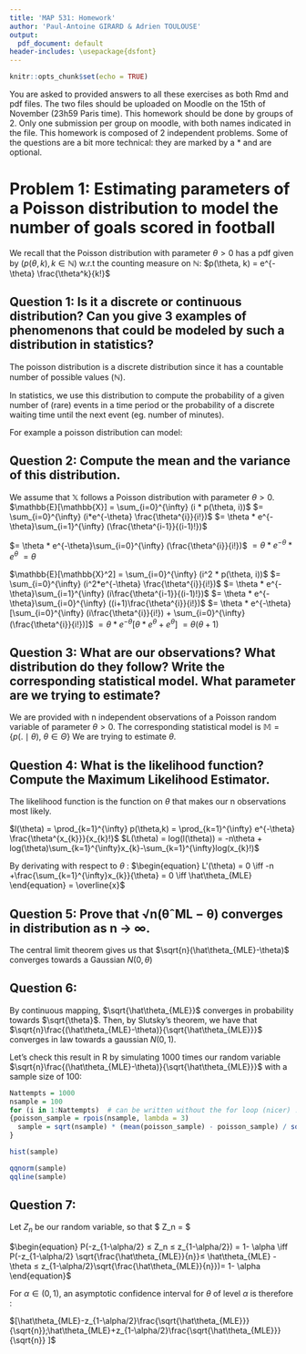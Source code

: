 ```yaml
---
title: 'MAP 531: Homework'
author: 'Paul-Antoine GIRARD & Adrien TOULOUSE'
output: 
  pdf_document: default
header-includes: \usepackage{dsfont}
---
```


```r
knitr::opts_chunk$set(echo = TRUE)
```

You are asked to provided answers to all these exercises as both Rmd and pdf files. The two files should be uploaded on Moodle on the 15th of November (23h59 Paris time).
This homework should be done by groups of 2. Only one submission per group on moodle, with both names indicated in the file.
This homework is composed of 2 independent problems.
Some of the questions are a bit more technical: they are marked by a * and are optional.

# Problem 1: Estimating parameters of a Poisson distribution to model the number of goals scored in football
We recall that the Poisson distribution with parameter $\theta > 0$ has a pdf given by ($p(\theta, k), k \in \mathbb{N})$ w.r.t the counting measure on $\mathbb{N}$:
$p(\theta, k) = e^{-\theta} \frac{\theta^k}{k!}$

## Question 1: Is it a discrete or continuous distribution? Can you give 3 examples of phenomenons that could be modeled by such a distribution in statistics?

The poisson distribution is a discrete distribution since it has a countable number of possible values ($\mathbb{N}$).

In statistics, we use this distribution to compute the probability of a given number of (rare) events in a time period or the probability of a discrete waiting time until the next event (eg. number of minutes).

For example a poisson distribution can model:
\begin{itemsize}
\item The number of patients arriving in an emergency room between 9 and 10am.
\item The number of minutes we wait a bus at the bus stop.
\item In quality control, the number of manufacturing defect.
\end{itemsize}


## Question 2: Compute the mean and the variance of this distribution.

We assume that $\mathbb{X}$ follows a Poisson distribution with parameter $\theta > 0$.
$\mathbb{E}[\mathbb{X}] = \sum_{i=0}^{\infty} (i * p(\theta, i))$
$= \sum_{i=0}^{\infty} (i*e^{-\theta} \frac{\theta^{i}}{i!})$
$= \theta * e^{-\theta}\sum_{i=1}^{\infty} (\frac{\theta^{i-1}}{(i-1)!})$

$= \theta * e^{-\theta}\sum_{i=0}^{\infty} (\frac{\theta^{i}}{i!})$
$= \theta * e^{-\theta} * e^{\theta}$
$= \theta$

$\mathbb{E}[\mathbb{X}^2] = \sum_{i=0}^{\infty} (i^2 * p(\theta, i))$
$= \sum_{i=0}^{\infty} (i^2*e^{-\theta} \frac{\theta^{i}}{i!})$
$= \theta * e^{-\theta}\sum_{i=1}^{\infty} (i\frac{\theta^{i-1}}{(i-1)!})$ \newline
$= \theta * e^{-\theta}\sum_{i=0}^{\infty} ((i+1)\frac{\theta^{i}}{i!})$
$= \theta * e^{-\theta}[\sum_{i=0}^{\infty} (i\frac{\theta^{i}}{i!}) + \sum_{i=0}^{\infty} (\frac{\theta^{i}}{i!})]$ \newline
$= \theta * e^{-\theta}[\theta * e^{\theta} + e^{\theta}]$
$= \theta (\theta + 1)$

## Question 3: What are our observations? What distribution do they follow? Write the corresponding statistical model. What parameter are we trying to estimate?

We are provided with n independent observations of a Poisson random variable of parameter $\theta > 0$.
The corresponding statistical model is $\mathbb{M} = \{p(.\mid \theta),\ \theta \in\Theta \}$
We are trying to estimate $\theta$. 

## Question 4: What is the likelihood function? Compute the Maximum Likelihood Estimator.

The likelihood function is the function on $\theta$ that makes our n observations most likely. 

$l(\theta) = \prod_{k=1}^{\infty} p(\theta,k) = \prod_{k=1}^{\infty} e^{-\theta} \frac{\theta^{x_{k}}}{x_{k}!}$
$L(\theta) = log(l(\theta)) = -n\theta + log(\theta)\sum_{k=1}^{\infty}x_{k}-\sum_{k=1}^{\infty}log(x_{k}!)$

By derivating with respect to $\theta$ :
$\begin{equation} L'(\theta) = 0 \iff -n +\frac{\sum_{k=1}^{\infty}x_{k}}{\theta} = 0 \iff \hat\theta_{MLE} \end{equation} = \overline{x}$

## Question 5: Prove that √n(θˆML − θ) converges in distribution as n → ∞.

The central limit theorem gives us that $\sqrt{n}(\hat\theta_{MLE}-\theta)$ converges towards a Gaussian $N(0,\theta)$

## Question 6:

By continuous mapping, $\sqrt{\hat\theta_{MLE}}$ converges in probability towards $\sqrt{\theta}$.
Then, by Slutsky's theorem, we have that $\sqrt{n}\frac{(\hat\theta_{MLE}-\theta)}{\sqrt{\hat\theta_{MLE}}}$ converges in law towards a gaussian $N(0,1)$.

Let's check this result in R by simulating 1000 times our random variable $\sqrt{n}\frac{(\hat\theta_{MLE}-\theta)}{\sqrt{\hat\theta_{MLE}}}$ with a sample size of 100: 

```r
Nattempts = 1000
nsample = 100
for (i in 1:Nattempts)  # can be written without the for loop (nicer) !
{poisson_sample = rpois(nsample, lambda = 3)
  sample = sqrt(nsample) * (mean(poisson_sample) - poisson_sample) / sqrt(mean(poisson_sample))
}  

hist(sample)
```


```r
qqnorm(sample)
qqline(sample)
```

## Question 7:

Let $Z_n$ be our random variable, so that $ Z_n = \sqrt{n}\frac{(\hat\theta_{MLE}-\theta)}{\sqrt{\hat\theta_{MLE}}}$

$\begin{equation} P(-z_{1-\alpha/2} ≤ Z_n ≤ z_{1-\alpha/2}) = 1- \alpha \iff P(-z_{1-\alpha/2} \sqrt{\frac{\hat\theta_{MLE}}{n}}≤ \hat\theta_{MLE} - \theta ≤ z_{1-\alpha/2}\sqrt{\frac{\hat\theta_{MLE}}{n}})= 1- \alpha \end{equation}$

For $\alpha \in (0, 1)$,  an asymptotic confidence interval for $\theta$ of level $\alpha$ is therefore : 

$[\hat\theta_{MLE}-z_{1-\alpha/2}\frac{\sqrt{\hat\theta_{MLE}}}{\sqrt{n}};\hat\theta_{MLE}+z_{1-\alpha/2}\frac{\sqrt{\hat\theta_{MLE}}}{\sqrt{n}} ]$
